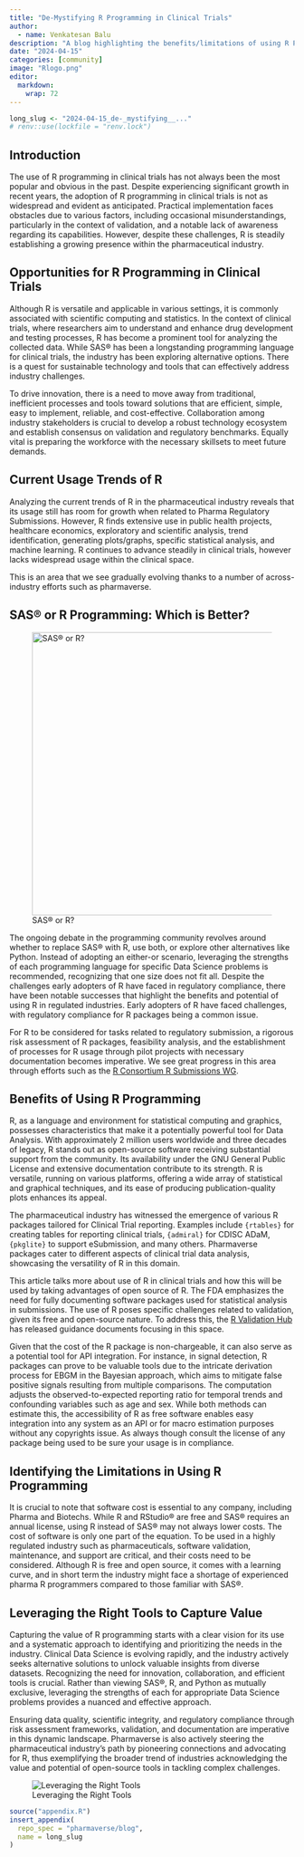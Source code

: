 ```yaml
---
title: "De-Mystifying R Programming in Clinical Trials"
author:
  - name: Venkatesan Balu
description: "A blog highlighting the benefits/limitations of using R Programming and using the right tools to create value"
date: "2024-04-15"
categories: [community]
image: "Rlogo.png"
editor: 
  markdown: 
    wrap: 72
---
```


<!--------------- typical setup ----------------->

```r
long_slug <- "2024-04-15_de-_mystifying__..."
# renv::use(lockfile = "renv.lock")
```

<!--------------- post begins here ----------------->

## Introduction

The use of R programming in clinical trials has not always been the most
popular and obvious in the past. Despite experiencing significant growth
in recent years, the adoption of R programming in clinical trials is not
as widespread and evident as anticipated. Practical implementation faces
obstacles due to various factors, including occasional
misunderstandings, particularly in the context of validation, and a
notable lack of awareness regarding its capabilities. However, despite
these challenges, R is steadily establishing a growing presence within the
pharmaceutical industry.

## Opportunities for R Programming in Clinical Trials

Although R is versatile and applicable in various settings, it is
commonly associated with scientific computing and statistics. In the
context of clinical trials, where researchers aim to understand and
enhance drug development and testing processes, R has become a prominent
tool for analyzing the collected data. While SAS® has been a
longstanding programming language for clinical trials, the industry has
been exploring alternative options. There is a quest for sustainable
technology and tools that can effectively address industry challenges.

To drive innovation, there is a need to move away from traditional,
inefficient processes and tools toward solutions that are efficient,
simple, easy to implement, reliable, and cost-effective. Collaboration
among industry stakeholders is crucial to develop a robust technology
ecosystem and establish consensus on validation and regulatory
benchmarks. Equally vital is preparing the workforce with the necessary
skillsets to meet future demands.

## Current Usage Trends of R

Analyzing the current trends of R in the pharmaceutical industry reveals
that its usage still has room for growth when related to Pharma
Regulatory Submissions. However, R finds extensive use in public health
projects, healthcare economics, exploratory and scientific analysis,
trend identification, generating plots/graphs, specific statistical
analysis, and machine learning. R continues to advance steadily in
clinical trials, however lacks widespread usage within the clinical
space.

This is an area that we see gradually evolving thanks to a number of
across-industry efforts such as pharmaverse.

## SAS® or R Programming: Which is Better?

![SAS® or R?](Signpost.jpg){fig-align="center" width="500px"}

The ongoing debate in the programming community revolves around whether
to replace SAS® with R, use both, or explore other alternatives like
Python. Instead of adopting an either-or scenario, leveraging the
strengths of each programming language for specific Data Science
problems is recommended, recognizing that one size does not fit all.
Despite the challenges early adopters of R have faced in regulatory compliance,
there have been notable successes that highlight the benefits and potential of 
using R in regulated industries.
Early adopters of R have faced challenges, with regulatory compliance
for R packages being a common issue.

For R to be considered for tasks related to regulatory submission, a
rigorous risk assessment of R packages, feasibility analysis, and the
establishment of processes for R usage through pilot projects with
necessary documentation becomes imperative. We see great progress in
this area through efforts such as the [R Consortium R Submissions
WG](https://rconsortium.github.io/submissions-wg/).

## Benefits of Using R Programming

R, as a language and environment for statistical computing and graphics,
possesses characteristics that make it a potentially powerful tool for
Data Analysis. With approximately 2 million users worldwide and three
decades of legacy, R stands out as open-source software receiving
substantial support from the community. Its availability under the GNU
General Public License and extensive documentation contribute to its
strength. R is versatile, running on various platforms, offering a wide
array of statistical and graphical techniques, and its ease of producing
publication-quality plots enhances its appeal.

The pharmaceutical industry has witnessed the emergence of various R
packages tailored for Clinical Trial reporting. Examples include
`{rtables}` for creating tables for reporting clinical trials,
`{admiral}` for CDISC ADaM, `{pkglite}` to support eSubmission, and many
others. Pharmaverse packages cater to different aspects of clinical trial data
analysis, showcasing the versatility of R in this domain.

This article talks more about use of R in clinical trials and how this
will be used by taking advantages of open source of R. The FDA
emphasizes the need for fully documenting software packages used for
statistical analysis in submissions. The use of R poses specific
challenges related to validation, given its free and open-source nature.
To address this, the [R Validation Hub](https://www.pharmar.org/) has
released guidance documents focusing in this space.

Given that the cost of the R package is non-chargeable, it can also
serve as a potential tool for API integration. For instance, in signal
detection, R packages can prove to be valuable tools due to the
intricate derivation process for EBGM in the Bayesian approach, which
aims to mitigate false positive signals resulting from multiple
comparisons. The computation adjusts the observed-to-expected reporting
ratio for temporal trends and confounding variables such as age and sex.
While both methods can estimate this, the accessibility of R as free
software enables easy integration into any system as an API or for macro
estimation purposes without any copyrights issue. As always though
consult the license of any package being used to be sure your usage is
in compliance.

## Identifying the Limitations in Using R Programming

It is crucial to note that software cost is essential to any company,
including Pharma and Biotechs. While R and RStudio® are free and SAS®
requires an annual license, using R instead of SAS® may not always lower
costs. The cost of software is only one part of the equation. To be used
in a highly regulated industry such as pharmaceuticals, software
validation, maintenance, and support are critical, and their costs need
to be considered. Although R is free and open source, it comes with a
learning curve, and in short term the industry might face a shortage of
experienced pharma R programmers compared to those familiar with SAS®.

## Leveraging the Right Tools to Capture Value

Capturing the value of R programming starts with a clear vision for its
use and a systematic approach to identifying and prioritizing the needs
in the industry. Clinical Data Science is evolving rapidly, and the
industry actively seeks alternative solutions to unlock valuable
insights from diverse datasets. Recognizing the need for innovation,
collaboration, and efficient tools is crucial. Rather than viewing SAS®,
R, and Python as mutually exclusive, leveraging the strengths of each
for appropriate Data Science problems provides a nuanced and effective
approach.

Ensuring data quality, scientific integrity, and regulatory compliance
through risk assessment frameworks, validation, and documentation are
imperative in this dynamic landscape. Pharmaverse is also actively steering
the pharmaceutical industry's path by pioneering connections and advocating
for R, thus exemplifying the broader trend of industries acknowledging the 
value and potential of open-source tools in tackling complex challenges.

![Leveraging the Right Tools](RightTool.png){fig-align="center"}



<!--------------- appendices go here ----------------->

```r
source("appendix.R")
insert_appendix(
  repo_spec = "pharmaverse/blog",
  name = long_slug
)
```
